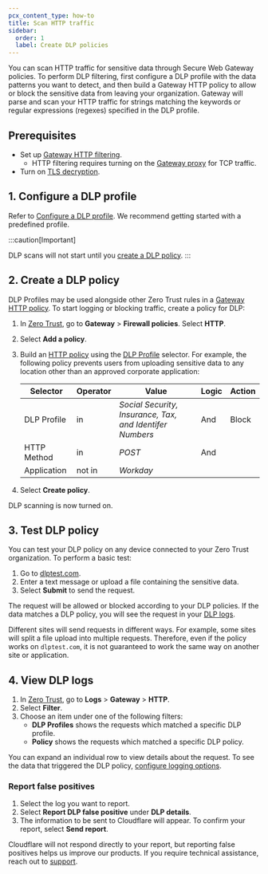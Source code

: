 ```yaml
---
pcx_content_type: how-to
title: Scan HTTP traffic
sidebar:
  order: 1
  label: Create DLP policies
---
```


You can scan HTTP traffic for sensitive data through Secure Web Gateway policies. To perform DLP filtering, first configure a DLP profile with the data patterns you want to detect, and then build a Gateway HTTP policy to allow or block the sensitive data from leaving your organization. Gateway will parse and scan your HTTP traffic for strings matching the keywords or regular expressions (regexes) specified in the DLP profile.

## Prerequisites

- Set up [Gateway HTTP filtering](/cloudflare-one/policies/gateway/initial-setup/http/).
  - HTTP filtering requires turning on the [Gateway proxy](/cloudflare-one/policies/gateway/proxy/#turn-on-the-gateway-proxy) for TCP traffic.
- Turn on [TLS decryption](/cloudflare-one/policies/gateway/http-policies/tls-decryption/#turn-on-tls-decryption).

## 1. Configure a DLP profile

Refer to [Configure a DLP profile](/cloudflare-one/policies/data-loss-prevention/dlp-profiles/). We recommend getting started with a predefined profile.

:::caution[Important]

DLP scans will not start until you [create a DLP policy](#2-create-a-dlp-policy).
:::

## 2. Create a DLP policy

DLP Profiles may be used alongside other Zero Trust rules in a [Gateway HTTP policy](/cloudflare-one/policies/gateway/http-policies/). To start logging or blocking traffic, create a policy for DLP:

1. In [Zero Trust](https://one.dash.cloudflare.com), go to **Gateway** > **Firewall policies**. Select **HTTP**.

2. Select **Add a policy**.

3. Build an [HTTP policy](/cloudflare-one/policies/gateway/http-policies/) using the [DLP Profile](/cloudflare-one/policies/gateway/http-policies/#dlp-profile) selector. For example, the following policy prevents users from uploading sensitive data to any location other than an approved corporate application:

   | Selector    | Operator | Value                                                    | Logic | Action |
   | ----------- | -------- | -------------------------------------------------------- | ----- | ------ |
   | DLP Profile | in       | _Social Security, Insurance, Tax, and Identifer Numbers_ | And   | Block  |
   | HTTP Method | in       | _POST_                                                   | And   |        |
   | Application | not in   | _Workday_                                                |       |        |

4. Select **Create policy**.

DLP scanning is now turned on.

## 3. Test DLP policy

You can test your DLP policy on any device connected to your Zero Trust organization. To perform a basic test:

1. Go to [dlptest.com](http://dlptest.com/http-post/).
2. Enter a text message or upload a file containing the sensitive data.
3. Select **Submit** to send the request.

The request will be allowed or blocked according to your DLP policies. If the data matches a DLP policy, you will see the request in your [DLP logs](#4-view-dlp-logs).

Different sites will send requests in different ways. For example, some sites will split a file upload into multiple requests. Therefore, even if the policy works on `dlptest.com`, it is not guaranteed to work the same way on another site or application.

## 4. View DLP logs

1. In [Zero Trust](https://one.dash.cloudflare.com/), go to **Logs** > **Gateway** > **HTTP**.
2. Select **Filter**.
3. Choose an item under one of the following filters:
   - **DLP Profiles** shows the requests which matched a specific DLP profile.
   - **Policy** shows the requests which matched a specific DLP policy.

You can expand an individual row to view details about the request. To see the data that triggered the DLP policy, [configure logging options](/cloudflare-one/policies/data-loss-prevention/dlp-policies/logging-options/).

### Report false positives

1. Select the log you want to report.
2. Select **Report DLP false positive** under **DLP details**.
3. The information to be sent to Cloudflare will appear. To confirm your report, select **Send report**.

Cloudflare will not respond directly to your report, but reporting false positives helps us improve our products. If you require technical assistance, reach out to [support](https://dash.cloudflare.com/?to=/:account/support).
